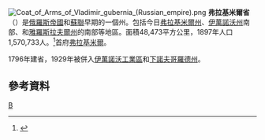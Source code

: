 [[File:Coat_of_Arms_of_Vladimir_gubernia_(Russian_empire).png|right]]
'''弗拉基米爾省'''（{{lang|ru|Влади́мирская губе́рния}}）是[[俄羅斯帝國|俄羅斯帝國]]和[[蘇聯|蘇聯]]早期的一個州。包括今日[[弗拉基米爾州|弗拉基米爾州]]、[[伊萬諾沃州|伊萬諾沃州]]南部、和[[雅羅斯拉夫爾州|雅羅斯拉夫爾州]]的南部等地區。面積48,473平方公里，1897年人口1,570,733人。<ref>{{Cite web |url=http://demoscope.ru/weekly/ssp/rus_lan_97.php?reg=69 |title=Первая всеобщая перепись населения Российской Империи 1897 г. |accessdate=2008-08-06 |archive-date=2015-02-09 |archive-url=https://web.archive.org/web/20150209050431/http://demoscope.ru/weekly/ssp/rus_lan_97.php?reg=69 |dead-url=no }}</ref>首府[[弗拉基米尔_(俄罗斯)|弗拉基米爾]]。

1796年建省，1929年被併入[[伊萬諾沃工業區|伊萬諾沃工業區]]和[[下諾夫哥羅德州|下諾夫哥羅德州]]。
==參考資料==
<div class="references-small">
<references />
</div>
{{ImpRussia}}
[[Category:俄羅斯帝國行政區劃|В]]